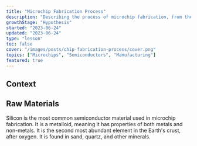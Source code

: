 ```yaml
---
title: "Microchip Fabrication Process"
description: "Describing the process of microchip fabrication, from the raw materials to the finished product."
growthStage: "Hypothesis"
started: "2023-06-24"
updated: "2023-06-24"
type: "lesson"
toc: false
cover: "/images/posts/chip-fabrication-process/cover.png"
topics: ["Microchips", "Semiconductors", "Manufacturing"]
featured: true
---
```

<InDevelopment />


<h2 className = "micro" >Context</h2 >





<Spacer />


<h2 className = "micro" >Raw Materials</h2 >

<ListNumber number="1" title="Silicon">
  Silicon is the most common semiconductor material used in microchip fabrication. It is a metalloid, meaning it has properties of both metals and non-metals.
  It is the second most abundant element in the Earth's crust, after oxygen. It is found in sand, quartz, and other minerals.
</ListNumber>





